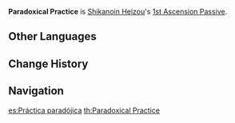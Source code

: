 {{Talent Infobox
|image         = Talent Paradoxical Practice.png
|character     = Shikanoin Heizou
|type          = 1st Ascension Passive
|info          = When Shikanoin Heizou activates a [[Swirl]] reaction while on the field, he will gain 1 Declension stack for [[Heartstopper Strike]]. This effect can be triggered every 0.1s.
}}
'''Paradoxical Practice''' is [[Shikanoin Heizou]]'s [[1st Ascension Passive]].

==Other Languages==
{{Other Languages
|en      = Paradoxical Practice
|zhs     = 反论稽古
|zhs_rm  = Fǎnlùn Jīgǔ
|zht     = 反論稽古
|zht_rm  = Fǎnlùn Jīgǔ
|zh_tl   = 
|ja      = 反論稽古
|ja_rm   = Hanron Keiko
|ja_tl   = Refutal Practice
|ko      = 반론의 고찰
|ko_rm   = Banron-ui Gochal
|ko_tl   = Contemplation of Objection
|es      = Práctica paradójica
|es_tl   = 
|fr      = Pratique paradoxale
|fr_tl   = Paradoxical Practice
|ru      = Парадоксальное учение
|ru_tl   = 
|th      = Paradoxical Practice
|vi      = Kinh Nghiệm Phản Biện
|vi_tl   = 
|de      = Unterricht der Ablehnung
|de_tl   = Lesson of Rejection
|id      = Paradoxical Practice
|pt      = Prática Paradoxal
|pt_tl   = 
}}

==Change History==
{{Change History|2.8}}

==Navigation==
{{Talent Navbox|Shikanoin Heizou}}

[[es:Práctica paradójica]]
[[th:Paradoxical Practice]]